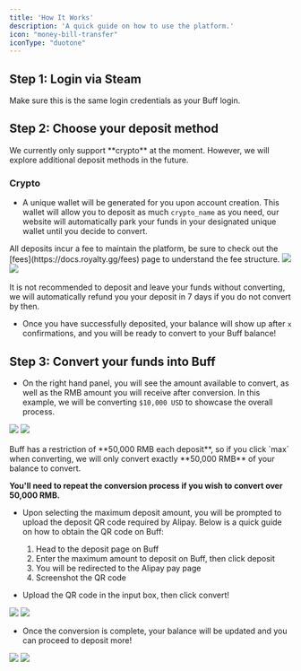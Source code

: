 ```yaml
---
title: 'How It Works'
description: 'A quick guide on how to use the platform.'
icon: "money-bill-transfer"
iconType: "duotone"
---
```


## **Step 1:** Login via Steam
<Info>
Make sure this is the same login credentials as your Buff login.
</Info>

## **Step 2:** Choose your deposit method
<Info>
We currently only support **crypto** at the moment. However, we will explore additional deposit methods in the future. 
</Info>

### **Crypto**
- A unique wallet will be generated for you upon account creation. This wallet will allow you to deposit as much `crypto_name` as you need, our website will automatically park your funds in your designated unique wallet until you decide to convert. 

<Info>
All deposits incur a fee to maintain the platform, be sure to check out the [fees](https://docs.royalty.gg/fees) page to understand the fee structure.
</Info>

<Frame>
  <img className="block dark:hidden rounded-md" src="/images/howitworks1-dark.png" />
  <img className="hidden dark:block rounded-md" src="/images/howitworks1-dark.png" />
</Frame>
<br></br>
<Warning>
It is not recommended to deposit and leave your funds without converting, we will automatically refund you your deposit in 7 days if you do not convert by then.
</Warning>

- Once you have successfully deposited, your balance will show up after `x` confirmations, and you will be ready to convert to your Buff balance!

## **Step 3:** Convert your funds into Buff

- On the right hand panel, you will see the amount available to convert, as well as the RMB amount you will receive after conversion. In this example, we will be converting `$10,000 USD` to showcase the overall process.

<Frame>
  <img className="block dark:hidden rounded-md" src="/images/howitworks2.png" />
  <img className="hidden dark:block rounded-md" src="/images/howitworks2.png" />
</Frame>
<br></br>

<Tip>
Buff has a restriction of **50,000 RMB each deposit**, so if you click `max` when converting, we will only convert exactly **50,000 RMB** of your balance to convert.

**You'll need to repeat the conversion process if you wish to convert over 50,000 RMB.**
</Tip>

- Upon selecting the maximum deposit amount, you will be prompted to upload the deposit QR code required by Alipay. Below is a quick guide on how to obtain the QR code on Buff:
    1. Head to the deposit page on Buff
    2. Enter the maximum amount to deposit on Buff, then click deposit
    3. You will be redirected to the Alipay pay page
    4. Screenshot the QR code

- Upload the QR code in the input box, then click convert!

<Frame>
  <img className="block dark:hidden rounded-md" src="/images/howitworks3.png" />
  <img className="hidden dark:block rounded-md" src="/images/howitworks3.png" />
</Frame>

- Once the conversion is complete, your balance will be updated and you can proceed to deposit more!

<Frame>
  <img className="block dark:hidden rounded-md" src="/images/howitworks4.png" />
  <img className="hidden dark:block rounded-md" src="/images/howitworks4.png" />
</Frame>
